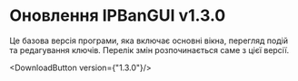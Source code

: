 
# Оновлення IPBanGUI v1.3.0
Це базова версія програми, яка включає основні вікна, перегляд подій та редагування ключів.
Перелік змін розпочинається саме з цієї версії.

<DownloadButton version={"1.3.0"}/>